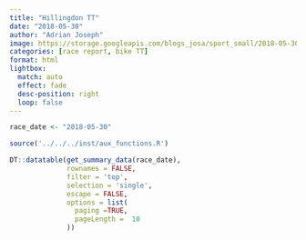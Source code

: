 ```yaml
---
title: "Hillingdon TT"
date: "2018-05-30"
author: "Adrian Joseph"
image: https://storage.googleapis.com/blogs_josa/sport_small/2018-05-30_HILLINGDON_TT/img/00.png
categories: [race report, bike TT]
format: html
lightbox:
  match: auto
  effect: fade
  desc-position: right
  loop: false
---
```

 
```r
race_date <- "2018-05-30"

source('../../../inst/aux_functions.R')

DT::datatable(get_summary_data(race_date),
              rownames = FALSE,
              filter = 'top',
              selection = 'single',
              escape = FALSE,
              options = list(
                paging =TRUE,
                pageLength =  10
              ))
```
